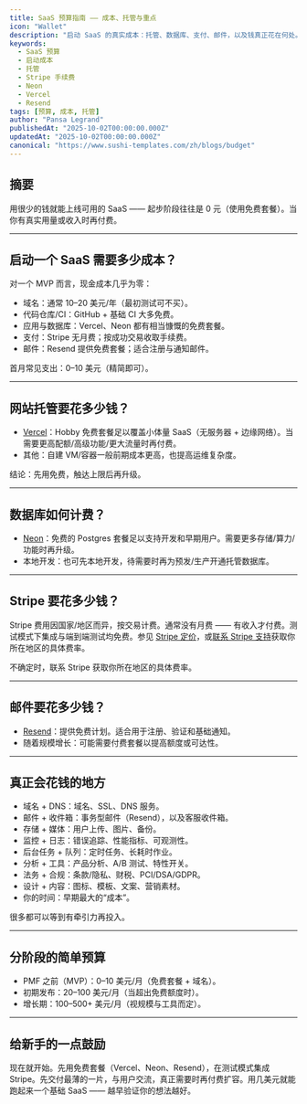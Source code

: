 ```yaml
---
title: SaaS 预算指南 —— 成本、托管与重点
icon: "Wallet"
description: "启动 SaaS 的真实成本：托管、数据库、支付、邮件，以及钱真正花在何处。先用免费套餐，尽早验证，成长后再付费。"
keywords:
  - SaaS 预算
  - 启动成本
  - 托管
  - Stripe 手续费
  - Neon
  - Vercel
  - Resend
tags: [预算, 成本, 托管]
author: "Pansa Legrand"
publishedAt: "2025-10-02T00:00:00.000Z"
updatedAt: "2025-10-02T00:00:00.000Z"
canonical: "https://www.sushi-templates.com/zh/blogs/budget"
---
```


## 摘要

用很少的钱就能上线可用的 SaaS —— 起步阶段往往是 0 元（使用免费套餐）。当你有真实用量或收入时再付费。

---

## 启动一个 SaaS 需要多少成本？

对一个 MVP 而言，现金成本几乎为零：

- 域名：通常 10–20 美元/年（最初测试可不买）。
- 代码仓库/CI：GitHub + 基础 CI 大多免费。
- 应用与数据库：Vercel、Neon 都有相当慷慨的免费套餐。
- 支付：Stripe 无月费；按成功交易收取手续费。
- 邮件：Resend 提供免费套餐；适合注册与通知邮件。

首月常见支出：0–10 美元（精简即可）。

---

## 网站托管要花多少钱？

- [Vercel](https://vercel.com/pricing)：Hobby 免费套餐足以覆盖小体量 SaaS（无服务器 + 边缘网络）。当需要更高配额/高级功能/更大流量时再付费。
- 其他：自建 VM/容器一般前期成本更高，也提高运维复杂度。

结论：先用免费，触达上限后再升级。

---

## 数据库如何计费？

- [Neon](https://neon.tech/pricing)：免费的 Postgres 套餐足以支持开发和早期用户。需要更多存储/算力/功能时再升级。
- 本地开发：也可先本地开发，待需要时再为预发/生产开通托管数据库。

---

## Stripe 要花多少钱？

Stripe 费用因国家/地区而异，按交易计费。通常没有月费 —— 有收入才付费。测试模式下集成与端到端测试均免费。参见 [Stripe 定价](https://stripe.com/pricing)，或[联系 Stripe 支持](https://support.stripe.com/)获取你所在地区的具体费率。

不确定时，联系 Stripe 获取你所在地区的具体费率。

---

## 邮件要花多少钱？

- [Resend](https://resend.com/pricing)：提供免费计划。适合用于注册、验证和基础通知。
- 随着规模增长：可能需要付费套餐以提高额度或可达性。

---

## 真正会花钱的地方

- 域名 + DNS：域名、SSL、DNS 服务。
- 邮件 + 收件箱：事务型邮件（Resend），以及客服收件箱。
- 存储 + 媒体：用户上传、图片、备份。
- 监控 + 日志：错误追踪、性能指标、可观测性。
- 后台任务 + 队列：定时任务、长耗时作业。
- 分析 + 工具：产品分析、A/B 测试、特性开关。
- 法务 + 合规：条款/隐私、财税、PCI/DSA/GDPR。
- 设计 + 内容：图标、模板、文案、营销素材。
- 你的时间：早期最大的“成本”。

很多都可以等到有牵引力再投入。

---

## 分阶段的简单预算

- PMF 之前（MVP）：0–10 美元/月（免费套餐 + 域名）。
- 初期发布：20–100 美元/月（当超出免费额度时）。
- 增长期：100–500+ 美元/月（视规模与工具而定）。

---

## 给新手的一点鼓励

现在就开始。先用免费套餐（Vercel、Neon、Resend），在测试模式集成 Stripe。先交付最薄的一片，与用户交流，真正需要时再付费扩容。用几美元就能跑起来一个基础 SaaS —— 越早验证你的想法越好。
